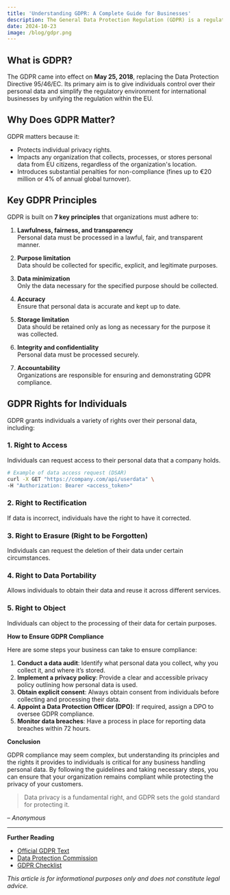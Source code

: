 ```yaml
---
title: 'Understanding GDPR: A Complete Guide for Businesses'
description: The General Data Protection Regulation (GDPR) is a regulation in EU law on data protection and privacy in the European Union (EU) and the European Economic Area (EEA). It's essential for businesses to understand how it works to ensure compliance and avoid hefty fines.
date: 2024-10-23
image: /blog/gdpr.png
---
```


## What is GDPR?

The GDPR came into effect on **May 25, 2018**, replacing the Data Protection Directive 95/46/EC. Its primary aim is to give individuals control over their personal data and simplify the regulatory environment for international businesses by unifying the regulation within the EU.

## Why Does GDPR Matter?

GDPR matters because it:

- Protects individual privacy rights.
- Impacts any organization that collects, processes, or stores personal data from EU citizens, regardless of the organization's location.
- Introduces substantial penalties for non-compliance (fines up to €20 million or 4% of annual global turnover).

## Key GDPR Principles

GDPR is built on **7 key principles** that organizations must adhere to:

1. **Lawfulness, fairness, and transparency**  
   Personal data must be processed in a lawful, fair, and transparent manner.
   
2. **Purpose limitation**  
   Data should be collected for specific, explicit, and legitimate purposes.
   
3. **Data minimization**  
   Only the data necessary for the specified purpose should be collected.
   
4. **Accuracy**  
   Ensure that personal data is accurate and kept up to date.
   
5. **Storage limitation**  
   Data should be retained only as long as necessary for the purpose it was collected.
   
6. **Integrity and confidentiality**  
   Personal data must be processed securely.
   
7. **Accountability**  
   Organizations are responsible for ensuring and demonstrating GDPR compliance.

## GDPR Rights for Individuals

GDPR grants individuals a variety of rights over their personal data, including:

### 1. Right to Access
Individuals can request access to their personal data that a company holds.

```bash
# Example of data access request (DSAR)
curl -X GET "https://company.com/api/userdata" \
-H "Authorization: Bearer <access_token>"
```

### 2. Right to Rectification

If data is incorrect, individuals have the right to have it corrected.

### 3. Right to Erasure (Right to be Forgotten)

Individuals can request the deletion of their data under certain circumstances.

### 4. Right to Data Portability

Allows individuals to obtain their data and reuse it across different services.

### 5. Right to Object

Individuals can object to the processing of their data for certain purposes.

**How to Ensure GDPR Compliance**

Here are some steps your business can take to ensure compliance:

1. **Conduct a data audit**: Identify what personal data you collect, why you collect it, and where it’s stored.
2. **Implement a privacy policy**: Provide a clear and accessible privacy policy outlining how personal data is used.
3. **Obtain explicit consent**: Always obtain consent from individuals before collecting and processing their data.
4. **Appoint a Data Protection Officer (DPO)**: If required, assign a DPO to oversee GDPR compliance.
5. **Monitor data breaches**: Have a process in place for reporting data breaches within 72 hours.

**Conclusion**

GDPR compliance may seem complex, but understanding its principles and the rights it provides to individuals is critical for any business handling personal data. By following the guidelines and taking necessary steps, you can ensure that your organization remains compliant while protecting the privacy of your customers.

> Data privacy is a fundamental right, and GDPR sets the gold standard for protecting it.

– _Anonymous_

---

**Further Reading**

- [Official GDPR Text](https://gdpr.eu/)
- [Data Protection Commission](https://www.dataprotection.ie/)
- [GDPR Checklist](https://gdpr.eu/checklist/)

_This article is for informational purposes only and does not constitute legal advice._